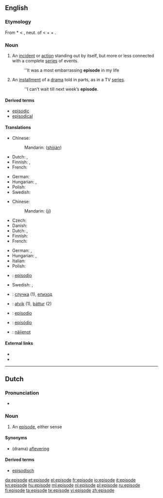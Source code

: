 {{also|Episode|épisode}}
==English==
{{wikipedia}}

===Etymology===
From {{etyl|NL.}} *{{term||episodium}} < {{etyl|grc}} {{term|έπεισόδιον|sc=polytonic|tr=epeisodion||a parenthetic addition, episode}}, neut. of {{term|έπεισόδιος|sc=polytonic|tr=epeidosios||following upon the entrance, coming in besides, adventitious}} < {{term|έπι|sc=polytonic|tr=epi||on}} + {{term|είς|tr=eis|sc=polytonic||into}} + {{term|όδός|tr=odos|sc=polytonic||way}}.

===Noun===
{{en-noun}}

# An [[incident]] or [[action]] standing out by itself, but more or less connected with a complete [[series]] of events.
#:''It was a most embarrassing '''episode''' in my life
# An [[installment]] of a [[drama]] told in parts, as in a TV [[series]].
#:''I can't wait till next week’s '''episode'''.

====Derived terms====
* [[episodic]]
* [[episodical]]

====Translations====
{{trans-top|incident or action connected with a series of events}}
* Chinese:
*: Mandarin: {{zh-ts|事件|事件}} ([[shì]][[jiàn]])
* Dutch: {{t+|nl|gebeuren|n}}, {{t+|nl|episode}}
* Finnish: {{t+|fi|tapaus}}, {{t-|fi|episodi}}
* French: {{t+|fr|épisode|m}}
{{trans-mid}}
* German: {{t+|de|Episode|f}}
* Hungarian: {{t+|hu|esemény}}, {{t+|hu|epizód}}
* Polish: {{t+|pl|epizod|m}}
* Swedish: {{t-|sv|episod|c}}
{{trans-bottom}}

{{trans-top|installment of a drama told in parts}}
* Chinese:
*: Mandarin: {{zh-ts|集|集}} ([[jí]])
* Czech: {{t-|cs|epizoda|f}}
* Danish: {{t+|da|afsnit}}
* Dutch: {{t+|nl|episode|f}}, {{t+|nl|aflevering|f}}
* Finnish: {{t+|fi|jakso}}
* French: {{t+|fr|épisode|m}}
{{trans-mid}}
* German: {{t+|de|Episode|f}}, {{t+|de|Folge|f}}
* Hungarian: {{t+|hu|rész}}, {{t+|hu|epizód}}
* Italian: {{t+|it|episodio|m}}
* Polish: {{t+|pl|odcinek|m}}
* {{ttbc|Spanish}}: [[episodio]]
* Swedish: {{t-|sv|episod|c}},  {{t+|sv|avsnitt|n}}
{{trans-bottom}}

{{checktrans-top}}
* {{ttbc|Bulgarian}}: [[случка]] {{f}} (1), [[епизод]] {{m}}
{{checktrans-mid}}
* {{ttbc|Icelandic}}: [[atvik]] (1), [[þáttur]] (2)
* {{ttbc|Interlingua}}: [[episodio]]
* {{ttbc|Portuguese}}: [[episódio]]
* {{ttbc|Volapük}}: [[näijenot]]
{{checktrans-bottom}}

====External links====
* {{R:Webster 1913}}
* {{R:Century 1911}}

----

==Dutch==

===Pronunciation===
* {{audio|Nl-episode.ogg|Audio}}

===Noun===
{{nl-noun|pl1=episoden|pl2=episodes|dim=episodetje}}

# An [[#English|episode]], either sense

====Synonyms====
* (drama) [[aflevering]]

====Derived terms====
* [[episodisch]]

[[da:episode]]
[[et:episode]]
[[el:episode]]
[[fr:episode]]
[[io:episode]]
[[it:episode]]
[[kn:episode]]
[[hu:episode]]
[[ml:episode]]
[[nl:episode]]
[[pl:episode]]
[[ru:episode]]
[[fi:episode]]
[[ta:episode]]
[[te:episode]]
[[vi:episode]]
[[zh:episode]]